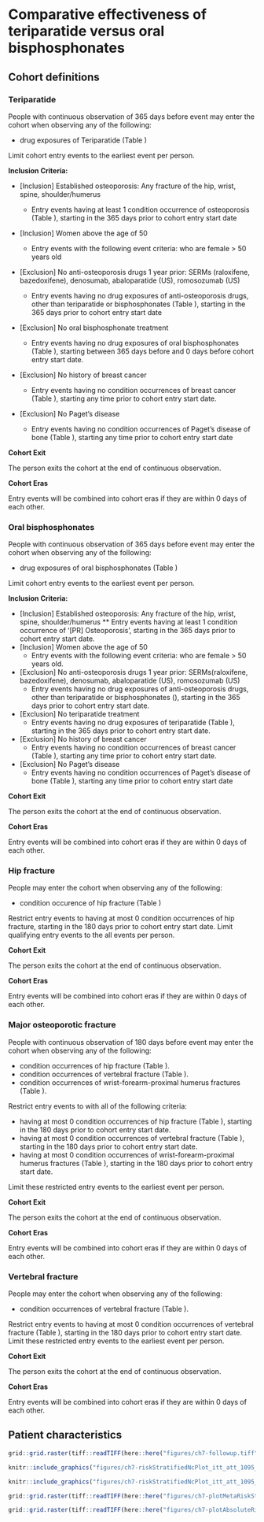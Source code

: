\addtocontents{toc}{\vspace{1\baselineskip}}
\pagestyle{fancy}
# Comparative effectiveness of teriparatide versus oral bisphosphonates {#sec-osteoporosis-appendix}

\chaptermark{Teriparatide vs bisphosphonates}

\pagebreak

## Cohort definitions {#sec-osteoporosis-appendix-cohorts}

### Teriparatide {.unnumbered}

\textbf{Cohort Entry Events} \par
People with continuous observation of 365 days
before event may enter the cohort when observing any of the following:

* drug exposures of Teriparatide (Table \ref{table:ch7-appendix-teriparatide})

Limit cohort entry events to the earliest event per person.

**Inclusion Criteria:**

* [Inclusion] Established osteoporosis: Any fracture of the hip, wrist, spine, shoulder/humerus

  * Entry events having at least 1 condition occurrence of osteoporosis (Table \ref{table:ch7-appendix-osteoporosis}), starting in the 365 days prior to cohort entry start date

* [Inclusion] Women above the age of 50
  * Entry events with the following event criteria: who are female > 50 years old
* [Exclusion] No anti-osteoporosis drugs 1 year prior: SERMs (raloxifene, bazedoxifene), denosumab, abaloparatide (US), romosozumab (US)
  * Entry events having no drug exposures of anti-osteoporosis drugs, other than teriparatide or bisphosphonates (Table \ref{table:ch7-appendix-antiosteoporosis-drugs}), starting in the 365 days prior to cohort entry start date
* [Exclusion] No oral bisphosphonate treatment
  * Entry events having no drug exposures of oral bisphosphonates (Table \ref{table:ch7-appendix-bisphosphonates}), starting between 365 days before and 0 days before cohort entry start date.
* [Exclusion] No history of breast cancer
  * Entry events having no condition occurrences of breast cancer (Table \ref{table:ch7-appendix-breast-cancer}), starting any time prior to cohort entry start date.
* [Exclusion] No Paget's disease
  * Entry events having no condition occurrences of Paget's disease of bone (Table \ref{table:ch7-appendix-paget}), starting any time prior to cohort entry start date
  
**Cohort Exit** \par
The person exits the cohort at the end of continuous observation.

**Cohort Eras** \par
Entry events will be combined into cohort eras if they are within 0 days of each other.


### Oral bisphosphonates {.unnumbered}

\textbf{Cohort Entry Events} \par
People with continuous observation of 365 days
before event may enter the cohort when observing any of the following:

* drug exposures of oral bisphosphonates (Table \ref{table:ch7-appendix-bisphosphonates})

Limit cohort entry events to the earliest event per person.

**Inclusion Criteria:**

* [Inclusion] Established osteoporosis: Any fracture of the hip, wrist, spine, shoulder/humerus
  ** Entry events having at least 1 condition occurrence of '[PR] Osteoporosis', starting in the 365 days prior to cohort entry start date.
* [Inclusion] Women above the age of 50
  * Entry events with the following event criteria: who are female > 50 years old.
* [Exclusion] No anti-osteoporosis drugs 1 year prior: SERMs(raloxifene, bazedoxifene), denosumab, abaloparatide (US), romosozumab (US)
  * Entry events having no drug exposures of anti-osteoporosis drugs, other than teriparatide or bisphosphonates (\ref{table:ch7-appendix-antiosteoporosis-drugs}), starting in the 365 days prior to cohort entry start date.
* [Exclusion] No teriparatide treatment
  * Entry events having no drug exposures of teriparatide (Table \ref{table:ch7-appendix-teriparatide}), starting in the 365 days prior to cohort entry start date.
* [Exclusion] No history of breast cancer
  * Entry events having no condition occurrences of breast cancer (Table \ref{table:ch7-appendix-breast-cancer}), starting any time prior to cohort entry start date.
* [Exclusion] No Paget's disease
  * Entry events having no condition occurrences of Paget's disease of bone (Table \ref{table:ch7-appendix-paget}), starting any time prior to cohort entry start date

**Cohort Exit** \par
The person exits the cohort at the end of continuous observation.

**Cohort Eras** \par
Entry events will be combined into cohort eras if they are within 0 days of each other.


### Hip fracture {.unnumbered}

\textbf{Cohort Entry Events} \par
People may enter the cohort when observing any of the following:

* condition occurence of hip fracture (Table \ref{table:ch7-appendix-hip-fracture})

Restrict entry events to having at most 0 condition occurrences of hip fracture,
starting in the 180 days prior to cohort entry start date. Limit qualifying
entry events to the all events per person.

**Cohort Exit** \par
The person exits the cohort at the end of continuous observation.

**Cohort Eras** \par
Entry events will be combined into cohort eras if they are within 0 days of each other.

### Major osteoporotic fracture {.unnumbered}

\textbf{Cohort Entry Events} \par
People with continuous observation of 180 days before event may enter the cohort
when observing any of the following:

* condition occurrences of hip fracture (Table \ref{table:ch7-appendix-hip-fracture}).
* condition occurrences of vertebral fracture (Table \ref{table:ch7-appendix-vertebral-fracture}).
* condition occurrences of wrist-forearm-proximal humerus fractures (Table \ref{table:ch7-appendix-wrist}).

Restrict entry events to with all of the following criteria:

* having at most 0 condition occurrences of hip fracture (Table \ref{table:ch7-appendix-hip-fracture}), starting in the 180 days prior to cohort entry start date.
* having at most 0 condition occurrences of vertebral fracture (Table \ref{table:ch7-appendix-vertebral-fracture}), starting in the 180 days prior to cohort entry start date.
* having at most 0 condition occurrences of wrist-forearm-proximal humerus fractures (Table \ref{table:ch7-appendix-wrist}), starting in the 180 days prior to cohort entry start date.

Limit these restricted entry events to the earliest event per person.

**Cohort Exit** \par
The person exits the cohort at the end of continuous observation.

**Cohort Eras** \par
Entry events will be combined into cohort eras if they are within 0 days of each other.

### Vertebral fracture {.unnumbered}

\textbf{Cohort Entry Events} \par
People may enter the cohort when observing any of the following:

* condition occurrences of vertebral fracture (Table \ref{table:ch7-appendix-vertebral-fracture}).

Restrict entry events to having at most 0 condition occurrences of vertebral
fracture (Table \ref{table:ch7-appendix-vertebral-fracture}), starting in the 180 days prior to cohort entry
start date. Limit these restricted entry events to the earliest event per
person.

**Cohort Exit** \par
The person exits the cohort at the end of continuous observation.

**Cohort Eras** \par
Entry events will be combined into cohort eras if they are within 0 days of each other.


\begin{table}[H]
\caption{Concepts used to define anti-osteoporosis drugs (other than teriparatide or bisphosphonates).}
\label{table:ch7-appendix-antiosteoporosis-drugs}
\resizebox{\textwidth}{!}{\begin{tabular}{llllll}
\toprule
Concept Id & Concept name & Domain & Vocabulary & Excluded & Decendants \\
\midrule
1594148 & abaloparatide & Drug & RxNorm & NO & YES \\
44506794 & bazedoxifene & Drug & RxNorm & NO & YES \\
40222444 & denosumab & Drug & RxNorm & NO & YES \\
1513103 & Raloxifene & Drug & RxNorm & NO & YES \\
1511251 & romosozumab & Drug & RxNorm & NO & YES \\
19000815 & Strontium & Drug & RxNorm & NO & YES\\
\bottomrule
\end{tabular}}
\end{table}

\begin{table}[H]
\caption{Concepts used to define breast cancer.}
\label{table:ch7-appendix-breast-cancer}
\resizebox{\textwidth}{!}{\begin{tabular}{llllll}
\toprule
Concept Id & Concept name & Domain & Vocabulary & Excluded & Decendants \\
\midrule
4112853 & Malignant tumor of breast & Condition & SNOMED & NO & YES \\
\bottomrule
\end{tabular}}
\end{table}

\begin{table}[H]
\caption{Concepts used to  define oral bisphosphonates.}
\label{table:ch7-appendix-bisphosphonates}
\resizebox{\textwidth}{!}{\begin{tabular}{llllll}
\toprule
Concept Id & Concept name & Domain & Vocabulary & Excluded & Decendants \\
\bottomrule
1557272 & Alendronate & Drug & RxNorm & NO & YES \\
21604152 & alendronic acid & Drug & ATC & NO & YES \\
1512480 & Ibandronate & Drug & RxNorm & NO & YES \\
21604154 & ibandronic acid & Drug & ATC & NO & YES \\
1516800 & Risedronate & Drug & RxNorm & NO & YES \\
21604155 & risedronic acid & Drug & ATC & NO & YES \\
1524674 & zoledronic acid & Drug & RxNorm & NO & YES \\
21604156 & zoledronic acid & Drug & ATC & NO & YES \\
40241457 & zoledronic acid 0.04 MG/ML {[}Zometa{]} & Drug & RxNorm & YES & YES \\
1524677 & zoledronic acid 0.8 MG/ML & Drug & RxNorm & YES & YES \\
21114423 & zoledronic acid 4 MG {[}Zometa{]} & Drug & RxNorm Extension & YES & YES \\
42956218 & zoledronic acid Injectable Solution {[}Zometa{]} & Drug & RxNorm Extension & YES & YES \\
42956220 & zoledronic acid Injectable Solution {[}ZOMETA READY{]} & Drug & RxNorm Extension & YES & YES \\
41112021 & zoledronic acid Injectable Suspension {[}Zometa{]} & Drug & RxNorm Extension & YES & YES \\
1593366 & zoledronic acid Injection {[}Zometa{]} & Drug & RxNorm & YES & YES \\
36787242 & zoledronic acid Intravenous Solution {[}Zometa{]} & Drug & RxNorm Extension & YES & YES \\
36882768 & zoledronic acid Prefilled Syringe {[}Zometa{]} & Drug & RxNorm Extension & YES & YES \\
\bottomrule
\end{tabular}}
\end{table}

\begin{table}[H]
\caption{Concepts used to define osteoporosis}
\label{table:ch7-appendix-osteoporosis}
\resizebox{\textwidth}{!}{\begin{tabular}{llllll}
\toprule
Concept Id & Concept name & Domain & Vocabulary & Excluded & Decendants \\
\midrule
4138275 & Fracture dislocation of wrist joint & Condition & SNOMED & NO & YES \\
45763653 & Fracture of bone of hip region & Condition & SNOMED & NO & YES \\
4218884 & Fracture of carpal bone & Condition & SNOMED & NO & YES \\
442619 & Fracture of humerus & Condition & SNOMED & NO & YES \\
4174520 & Fracture of vertebral column & Condition & SNOMED & NO & YES \\
80502 & Osteoporosis & Condition & SNOMED & NO & YES \\
\bottomrule
\end{tabular}}
\end{table}

\begin{table}[H]
\caption{Concepts used to define Paget's disease.}
\label{table:ch7-appendix-paget}
\resizebox{\textwidth}{!}{\begin{tabular}{llllll}
\toprule
Concept Id & Concept name & Domain & Vocabulary & Excluded & Decendants \\
\midrule
4003461 & Paget's disease-clavicle & Condition & SNOMED & NO & YES \\
4002990 & Paget's disease-femur & Condition & SNOMED & NO & YES \\
4103167 & Pagets disease - hip & Condition & SNOMED & NO & YES \\
4001314 & Paget's disease-lumbar spine & Condition & SNOMED & NO & YES \\
4001445 & Paget's disease of humerus & Condition & SNOMED & NO & YES \\
4001981 & Paget's disease of pelvis & Condition & SNOMED & NO & YES \\
4001632 & Paget's disease of skull & Condition & SNOMED & NO & YES \\
4001313 & Paget's disease-thoracic spine & Condition & SNOMED & NO & YES \\
4003464 & Paget's disease-tibia & Condition & SNOMED & NO & YES \\
\bottomrule
\end{tabular}}
\end{table}

\begin{table}[H]
\caption{Concepts used to define treatment with teriparatide.}
\label{table:ch7-appendix-teriparatide}
\resizebox{\textwidth}{!}{\begin{tabular}{lllllll}
\toprule
Concept Id & Concept name & Domain & Vocabulary & Excluded & Decendants & Mapped \\
\midrule
1521987 & Teriparatide & Drug & RxNorm & NO & YES & NO \\
\bottomrule
\end{tabular}}
\end{table}

\begin{table}[H]
\caption{Concepts used to define hip fracture.}
\label{table:ch7-appendix-hip-fracture}
\resizebox{\textwidth}{!}{\begin{tabular}{llllll}
\toprule
Concept Id & Concept Name & Domain & Vocabulary & Excluded & Descendants \\
\midrule
433856 & Fracture of neck of femur & Condition & SNOMED & NO & YES \\
4167913 & Open fracture of femur, subcapital & Condition & SNOMED & YES & YES \\
436248 & Open fracture of neck of femur & Condition & SNOMED & YES & YES \\
4012436 & Open fracture of proximal femur, pertrochanteric & Condition & SNOMED & YES & YES \\
4015976 & Open fracture proximal femur,subcapital, Garden grade unspec & Condition & SNOMED & YES & YES \\
4015975 & Open fracture proximal femur, transepiphyseal & Condition & SNOMED & YES & YES \\
4230399 & Closed fracture of hip & Condition & SNOMED & NO & YES \\
\bottomrule
\end{tabular}}
\end{table}

\begin{table}[H]
\caption{Concepts used to define vertebral fracture.}
\label{table:ch7-appendix-vertebral-fracture}
\resizebox{\textwidth}{!}{\begin{tabular}{llllll}
\toprule
Concept Id & Concept Name & Domain & Vocabulary & Excluded & Descendants \\
\midrule
36211121 & Lumbar vertebral fracture & Condition & MedDRA & NO & YES \\
36211124 & Thoracic vertebral fracture & Condition & MedDRA & NO & YES \\
45757320 & Osteoporotic fracture of vertebra & Condition & SNOMED & NO & YES \\
4013604 & Closed fracture lumbar vertebra & Condition & SNOMED & NO & YES \\
4013596 & Closed fracture thoracic vertebra & Condition & SNOMED & NO & YES \\
\bottomrule
\end{tabular}}
\end{table}

\begin{table}[H]
\caption{Concepts used to define wrist/forearm/proximal humerus fractures.}
\label{table:ch7-appendix-wrist}
\resizebox{\textwidth}{!}{\begin{tabular}{llllll}
\toprule
Concept Id & Concept Name & Domain & Vocabulary & Excluded & Descendants \\
\midrule
440230 & Closed fracture of proximal humerus, anatomical neck & Condition & SNOMED & NO & YES \\
441699 & Closed fracture proximal humerus, greater tuberosity & Condition & SNOMED & NO & YES \\
4013920 & Closed fracture proximal humerus, neck & Condition & SNOMED & NO & YES \\
36211130 & Forearm fracture & Condition & MedDRA & NO & YES \\
432472 & Open fracture of proximal humerus, anatomical neck & Condition & SNOMED & NO & YES \\
437690 & Open fracture proximal humerus, greater tuberosity & Condition & SNOMED & NO & YES \\
4009431 & Open fracture proximal humerus, neck & Condition & SNOMED & NO & YES \\
36211137 & Wrist fracture & Condition & MedDRA & NO & YES \\
\bottomrule
\end{tabular}}
\end{table}



## Patient characteristics

\begin{landscape}
\begin{table}[H]
\caption{Characteristics of patients in CCAE receiving teriparatide or bisphosphonates before and after matching on the propensity score.}
\label{table:ch7-appendix-ccae}
\resizebox{\columnwidth}{!}{\begin{tabular}{lrrrrrr}
\toprule
& \multicolumn{3}{c}{Before matching} & \multicolumn{3}{c}{After matching} \\
\cmidrule(rl){2-4} \cmidrule(rl){5-7} 
Characteristic & Teriparatide (\%) & Bisphosphonates (\%) & Std. diff & Teriparatide (\%) & Bisphosphonates (\%) & Std. diff \\
\midrule
\textbf{Medical history: General} &  &  &  &  &  &  \\
Attention deficit   hyperactivity disorder & 1.2 & 0.5 & 0.08 & 1.2 & 1.2 & 0 \\
Chronic obstructive lung   disease & 11.3 & 6.3 & 0.18 & 10.8 & 10.9 & -0.01 \\
Crohn's disease & 1.8 & 0.7 & 0.09 & 1.8 & 1.8 & 0 \\
Depressive disorder & 16.6 & 9 & 0.23 & 16 & 17.1 & -0.03 \\
Diabetes mellitus & 0.2 & 0.1 & 0.02 & 0.2 & 0.3 & -0.01 \\
Gastroesophageal reflux   disease & 27.6 & 14.8 & 0.32 & 26.4 & 27.5 & -0.02 \\
Gastrointestinal   hemorrhage & 3.3 & 1.8 & 0.1 & 3.3 & 3.4 & -0.01 \\
Human immunodeficiency   virus infection & 0.2 & 0.1 & 0.02 & 0.2 & 0.2 & -0.01 \\
Hyperlipidemia & 41.1 & 35.8 & 0.11 & 39.7 & 40.6 & -0.02 \\
Hypertensive disorder & 0.5 & 0.3 & 0.03 & 0.5 & 0.5 & 0 \\
Obesity & 7.1 & 4.3 & 0.12 & 6.8 & 7.5 & -0.03 \\
Osteoarthritis & 14.9 & 8.3 & 0.21 & 14.3 & 14.5 & -0.01 \\
Pneumonia & 1.8 & 0.7 & 0.1 & 1.6 & 1.9 & -0.02 \\
Psoriasis & 2.7 & 1.6 & 0.08 & 2.6 & 2.6 & 0 \\
Rheumatoid arthritis & 10.1 & 5.1 & 0.19 & 9.8 & 10.2 & -0.01 \\
Schizophrenia & 0.1 & 0.1 & 0.01 & 0.1 & 0.1 & 0 \\
Ulcerative colitis & 1.8 & 0.8 & 0.08 & 1.7 & 1.6 & 0.01 \\
Urinary tract infectious   disease & 33.5 & 21.8 & 0.26 & 31.9 & 32.7 & -0.02 \\
Viral hepatitis C & 0.8 & 0.3 & 0.06 & 0.8 & 0.7 & 0.01
\end{tabular}}
\end{table}

\begin{table}[H]
\ContinuedFloat
\caption{Continued.}
\resizebox{\columnwidth}{!}{\begin{tabular}{lrrrrrr}
\toprule
& \multicolumn{3}{c}{Before matching} & \multicolumn{3}{c}{After matching} \\
\cmidrule(rl){2-4} \cmidrule(rl){5-7} 
Characteristic & Teriparatide (\%) & Bisphosphonates (\%) & Std. diff & Teriparatide (\%) & Bisphosphonates (\%) & Std. diff \\
\midrule
\textbf{Medical history: Cardiovascular disease} &  &  &  &  &  &  \\
Atrial fibrillation & 3.1 & 1.6 & 0.1 & 3 & 3.1 & 0 \\
Cerebrovascular disease & 1.9 & 1.1 & 0.07 & 1.8 & 1.8 & 0 \\
Coronary   arteriosclerosis & 5.6 & 3.4 & 0.11 & 5.4 & 5.4 & 0 \\
Heart disease & 1.8 & 0.8 & 0.09 & 1.8 & 1.6 & 0.01 \\
Heart failure & 1.1 & 0.4 & 0.09 & 1.1 & 1.1 & 0 \\
Ischemic heart disease & 0.2 & 0.1 & 0.02 & 0.2 & 0.2 & 0 \\
Pulmonary embolism & 0.4 & 0.1 & 0.05 & 0.4 & 0.4 & 0 \\
Venous thrombosis & 1.2 & 0.5 & 0.07 & 1 & 1.2 & -0.01 \\
\textbf{Medical history: Neoplasms} &  &  &  &  &  &  \\
Malignant lymphoma & 0.5 & 0.3 & 0.02 & 0.5 & 0.5 & 0 \\
Malignant neoplastic   disease & 0.4 & 0.3 & 0.02 & 0.4 & 0.4 & 0 \\
\bottomrule
\end{tabular}}
\end{table}

\begin{table}[H]
\caption{Characteristics of patients in MDCR receiving teriparatide or bisphosphonates before and after matching on the propensity score.}
\label{table:ch7-appendix-mdcr}
\resizebox{\columnwidth}{!}{\begin{tabular}{lrrrrrr}
\toprule
& \multicolumn{3}{c}{Before matching} & \multicolumn{3}{c}{After matching} \\
\cmidrule(rl){2-4} \cmidrule(rl){5-7} 
Characteristic & Teriparatide (\%) & Bisphosphonates (\%) & Std. diff & Teriparatide (\%) & Bisphosphonates (\%) & Std. diff \\
\midrule
\textbf{Medical history: General} &  &  &  &  &  &  \\
Attention deficit hyperactivity disorder & 0.3 & 0.1 & 0.04 & 0.3 & 0.2 & 0.02 \\
Chronic obstructive lung disease & 25.6 & 14.4 & 0.28 & 23.9 & 25.3 & -0.03 \\
Crohn's disease & 1.3 & 0.4 & 0.09 & 1.3 & 1.2 & 0.01 \\
Depressive disorder & 14.8 & 6.5 & 0.27 & 14.3 & 15.5 & -0.03 \\
Diabetes mellitus & 0.1 & 0 & 0.01 & 0.1 & 0.1 & 0 \\
Gastroesophageal reflux disease & 33.8 & 14.8 & 0.45 & 31.8 & 34.5 & -0.06 \\
Gastrointestinal hemorrhage & 7.3 & 3.3 & 0.18 & 6.7 & 7.1 & -0.01 \\
Human immunodeficiency virus infection & 0 & 0 & -0.01 & 0 & 0 & -0.02 \\
Hyperlipidemia & 47.5 & 33.5 & 0.29 & 46.4 & 48.8 & -0.05 \\
Obesity & 5.6 & 3.1 & 0.12 & 5.6 & 6.1 & -0.02 \\
Osteoarthritis & 27.1 & 14.7 & 0.31 & 25.3 & 26.9 & -0.04 \\
Pneumonia & 2.5 & 0.8 & 0.13 & 2.4 & 2.4 & 0 \\
Psoriasis & 2.6 & 1.4 & 0.09 & 2.6 & 3 & -0.03 \\
Rheumatoid arthritis & 11.6 & 5.2 & 0.23 & 11.1 & 11.4 & -0.01 \\
Schizophrenia & 0.1 & 0.1 & 0.01 & 0.1 & 0.1 & 0 \\
Ulcerative colitis & 1.9 & 0.7 & 0.11 & 1.8 & 1.7 & 0 \\
Urinary tract infectious disease & 38.1 & 20.5 & 0.39 & 36.2 & 38.2 & -0.04 \\
Viral hepatitis C & 0.3 & 0.1 & 0.04 & 0.4 & 0.3 & 0 \\
\end{tabular}}
\end{table}

\begin{table}[p]
\ContinuedFloat
\caption{Continued.}
\resizebox{\columnwidth}{!}{\begin{tabular}{lrrrrrr}
\toprule
& \multicolumn{3}{c}{Before matching} & \multicolumn{3}{c}{After matching} \\
\cmidrule(rl){2-4} \cmidrule(rl){5-7} 
Characteristic & Teriparatide (\%) & Bisphosphonates (\%) & Std. diff & Teriparatide (\%) & Bisphosphonates (\%) & Std. diff \\
\midrule
\textbf{Medical history: Cardiovascular disease} &  &  &  &  &  &  \\
Atrial fibrillation & 15.4 & 9.3 & 0.19 & 14.6 & 15.1 & -0.01 \\
Cerebrovascular disease & 8.4 & 4 & 0.18 & 7.8 & 8.1 & -0.01 \\
Coronary arteriosclerosis & 19.1 & 11 & 0.23 & 17.8 & 18.3 & -0.01 \\
Heart disease & 4.4 & 1.8 & 0.15 & 4 & 4.3 & -0.02 \\
Heart failure & 2.8 & 1.2 & 0.12 & 2.7 & 3 & -0.02 \\
Ischemic heart disease & 0.7 & 0.4 & 0.04 & 0.6 & 0.7 & -0.01 \\
Pulmonary embolism & 0.6 & 0.2 & 0.06 & 0.5 & 0.6 & -0.01 \\
Venous thrombosis & 1.7 & 0.9 & 0.08 & 1.5 & 1.9 & -0.03 \\
\textbf{Medical history: Neoplasms} &  &  &  &  &  &  \\
Malignant lymphoma & 0.7 & 0.6 & 0.02 & 0.8 & 1 & -0.02 \\
Malignant neoplastic disease & 0.7 & 0.4 & 0.04 & 0.6 & 0.6 & -0.01 \\
\bottomrule
\end{tabular}}
\end{table}

\begin{table}[p]
\caption{Characteristics of patients in Optum-DOD receiving teriparatide or bisphosphonates before and after matching on the propensity score.}
\label{table:ch7-appendix-optum-dod}
\resizebox{\columnwidth}{!}{\begin{tabular}{lrrrrrr}
\toprule
& \multicolumn{3}{c}{Before matching} & \multicolumn{3}{c}{After matching} \\
\cmidrule(rl){2-4} \cmidrule(rl){5-7} 
Characteristic & Teriparatide (\%) & Bisphosphonates (\%) & Std. diff & Teriparatide (\%) & Bisphosphonates (\%) & Std. diff \\
\midrule
\textbf{Medical history: General} &  &  &  &  &  &  \\
Attention deficit   hyperactivity disorder & 0.8 & 0.3 & 0.07 & 0.8 & 0.9 & -0.01 \\
Chronic obstructive lung   disease & 22.6 & 15.3 & 0.19 & 22 & 23.2 & -0.03 \\
Crohn's disease & 1.4 & 0.6 & 0.08 & 1.3 & 1.4 & -0.01 \\
Depressive disorder & 21.8 & 11.5 & 0.28 & 20.4 & 22.1 & -0.04 \\
Diabetes mellitus & 0.3 & 0.3 & 0.01 & 0.3 & 0.4 & -0.02 \\
Gastroesophageal reflux   disease & 33.2 & 17.6 & 0.36 & 31 & 32.9 & -0.04 \\
Gastrointestinal   hemorrhage & 6 & 3 & 0.14 & 5.6 & 5.7 & -0.01 \\
Human immunodeficiency   virus infection & 0.2 & 0.1 & 0.02 & 0.2 & 0.2 & 0.01 \\
Hyperlipidemia & 56.2 & 53 & 0.06 & 54.4 & 55.7 & -0.03 \\
Obesity & 11.3 & 9.1 & 0.07 & 11.5 & 12.3 & -0.02 \\
Osteoarthritis & 30.6 & 20.5 & 0.23 & 29 & 30.1 & -0.02 \\
Pneumonia & 4.5 & 2.9 & 0.08 & 4.5 & 4.9 & -0.02 \\
Psoriasis & 2.8 & 1.7 & 0.07 & 2.6 & 2.8 & -0.02 \\
Rheumatoid arthritis & 13.7 & 6.5 & 0.24 & 13 & 13.5 & -0.01 \\
Schizophrenia & 0.3 & 0.3 & 0 & 0.3 & 0.3 & 0 \\
Ulcerative colitis & 1.8 & 0.8 & 0.09 & 1.7 & 1.6 & 0.01 \\
Urinary tract infectious   disease & 41.1 & 27.6 & 0.29 & 39 & 40.9 & -0.04 \\
Viral hepatitis C & 1.1 & 0.5 & 0.06 & 1.1 & 1.1 & 0 \\
\end{tabular}}
\end{table}

\begin{table}[p]
\ContinuedFloat
\caption{Continued.}
\resizebox{\columnwidth}{!}{\begin{tabular}{lrrrrrr}
\toprule
& \multicolumn{3}{c}{Before matching} & \multicolumn{3}{c}{After matching} \\
\cmidrule(rl){2-4} \cmidrule(rl){5-7} 
Characteristic & Teriparatide (\%) & Bisphosphonates (\%) & Std. diff & Teriparatide (\%) & Bisphosphonates (\%) & Std. diff \\
\midrule
\textbf{Medical history: Cardiovascular disease} &  &  &  &  &  &  \\
Atrial fibrillation & 10.2 & 7 & 0.11 & 9.5 & 10.1 & -0.02 \\
Cerebrovascular disease & 5.4 & 3.4 & 0.1 & 5 & 5.3 & -0.01 \\
Coronary   arteriosclerosis & 11 & 6.6 & 0.16 & 10.2 & 10.7 & -0.02 \\
Heart disease & 4.6 & 2.6 & 0.11 & 4.3 & 4.4 & -0.01 \\
Heart failure & 4.8 & 3.1 & 0.09 & 4.9 & 5.3 & -0.02 \\
Ischemic heart disease & 0.4 & 0.3 & 0.03 & 0.4 & 0.4 & -0.01 \\
Pulmonary embolism & 1 & 0.6 & 0.04 & 1 & 1.1 & -0.01 \\
Venous thrombosis & 1.4 & 0.7 & 0.07 & 1.2 & 1.4 & -0.01 \\
\textbf{Medical history: Neoplasms} &  &  &  &  &  &  \\
Malignant lymphoma & 0.3 & 0.3 & 0 & 0.3 & 0.5 & -0.03 \\
Malignant neoplastic   disease & 0.4 & 0.3 & 0.02 & 0.3 & 0.5 & -0.02 \\
\bottomrule
\end{tabular}}
\end{table}

\begin{table}[p]
\caption{Characteristics of patients in Optum-EHR receiving teriparatide or bisphosphonates before and after matching on the propensity score.}
\label{table:ch7-appendix-optum-ehr}
\resizebox{\columnwidth}{!}{\begin{tabular}{lrrrrrr}
\toprule
& \multicolumn{3}{c}{Before matching} & \multicolumn{3}{c}{After matching} \\
\cmidrule(rl){2-4} \cmidrule(rl){5-7} 
Characteristic & Teriparatide (\%) & Bisphosphonates (\%) & Std. diff & Teriparatide (\%) & Bisphosphonates (\%) & Std. diff \\
\midrule
\textbf{Medical history: General} &  &  &  &  &  &  \\
Acute respiratory   disease & 0.1 & 0.1 & 0 & 0.1 & 0.1 & 0.01 \\
Attention deficit   hyperactivity disorder & 0.6 & 0.4 & 0.03 & 0.6 & 0.6 & 0 \\
Chronic obstructive lung   disease & 16.9 & 14 & 0.08 & 16.6 & 17.1 & -0.01 \\
Crohn's disease & 1.3 & 0.7 & 0.06 & 1.2 & 1.1 & 0.01 \\
Depressive disorder & 22 & 17 & 0.13 & 21.2 & 21.7 & -0.01 \\
Diabetes mellitus & 1.5 & 1.3 & 0.02 & 1.4 & 1.4 & 0.01 \\
Gastroesophageal reflux   disease & 31.4 & 24.9 & 0.15 & 30 & 29.9 & 0 \\
Gastrointestinal   hemorrhage & 3.7 & 2.6 & 0.06 & 3.5 & 3.6 & 0 \\
Human immunodeficiency   virus infection & 0.1 & 0.1 & -0.01 & 0.1 & 0.2 & -0.02 \\
Hyperlipidemia & 44.6 & 50.8 & -0.12 & 43.4 & 42 & 0.03 \\
Hypertensive disorder & 3.5 & 3.3 & 0.01 & 3.4 & 3.4 & 0 \\
Obesity & 10.3 & 9.9 & 0.01 & 10.1 & 10.2 & 0 \\
Osteoarthritis & 24.2 & 20.3 & 0.09 & 23.2 & 23.1 & 0 \\
Pneumonia & 5.2 & 3.5 & 0.08 & 5 & 5.3 & -0.01 \\
Psoriasis & 1.7 & 1.6 & 0 & 1.6 & 1.7 & -0.01 \\
Rheumatoid arthritis & 10.7 & 5.9 & 0.17 & 10.2 & 10.7 & -0.01 \\
Schizophrenia & 0.1 & 0.3 & -0.04 & 0.1 & 0.2 & -0.02 \\
Ulcerative colitis & 1.1 & 0.7 & 0.04 & 1.1 & 1.1 & 0 \\
Urinary tract infectious   disease & 26.1 & 22.1 & 0.09 & 24.7 & 24.8 & 0 \\
Viral hepatitis C & 0.9 & 0.7 & 0.03 & 0.9 & 1 & -0.01
\end{tabular}}
\end{table}

\begin{table}[p]
\caption{Continued.}
\ContinuedFloat
\resizebox{\columnwidth}{!}{\begin{tabular}{lrrrrrr}
\toprule
& \multicolumn{3}{c}{Before matching} & \multicolumn{3}{c}{After matching} \\
\cmidrule(rl){2-4} \cmidrule(rl){5-7} 
Characteristic & Teriparatide (\%) & Bisphosphonates (\%) & Std. diff & Teriparatide (\%) & Bisphosphonates (\%) & Std. diff \\
\midrule
\textbf{Medical history: Cardiovascular disease} &  &  &  &  &  & \\
Atrial fibrillation & 9.8 & 8.2 & 0.06 & 9.6 & 9.8 & -0.01 \\
Cerebrovascular disease & 2.8 & 2.4 & 0.02 & 2.6 & 2.7 & -0.01 \\
Coronary arteriosclerosis & 8.4 & 7.2 & 0.05 & 8 & 7.9 & 0 \\
Heart disease & 4.4 & 3.7 & 0.03 & 4.1 & 4.1 & 0 \\
Heart failure & 3.7 & 2.8 & 0.05 & 3.5 & 3.7 & -0.01 \\
Ischemic heart disease & 0.3 & 0.2 & 0.03 & 0.3 & 0.2 & 0.02 \\
Pulmonary embolism & 1.4 & 0.8 & 0.05 & 1.3 & 1.4 & -0.01 \\
Venous thrombosis & 0.9 & 0.6 & 0.04 & 0.8 & 0.9 & -0.01 \\
\textbf{Medical history: Neoplasms} &  &  &  &  &  &  \\
Malignant lymphoma & 0.5 & 0.5 & 0 & 0.5 & 0.6 & -0.01 \\
Malignant neoplastic disease & 0.7 & 0.7 & 0 & 0.7 & 0.8 & -0.01 \\
Malignant tumor of colon & 0.1 & 0.1 & 0 & 0.1 & 0.1 & 0 \\
Malignant tumor of lung & 0.1 & 0.1 & 0 & 0.1 & 0.1 & 0 \\
\bottomrule
\end{tabular}}
\end{table}

\end{landscape}


```r
grid::grid.raster(tiff::readTIFF(here::here("figures/ch7-followup.tiff")))
```

```r
knitr::include_graphics("figures/ch7-riskStratifiedNcPlot_itt_att_1095_custom.pdf")
```

```r
knitr::include_graphics("figures/ch7-riskStratifiedNcPlot_itt_att_1095_gl.pdf")
```

```r
grid::grid.raster(tiff::readTIFF(here::here("figures/ch7-plotMetaRiskStratified_itt_att_1095_gl.tiff")))
```

```r
grid::grid.raster(tiff::readTIFF(here::here("figures/ch7-plotAbsoluteRiskStratified_itt_att_1095_gl.tiff")))
```

\clearpage\null\pagestyle{empty}
